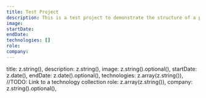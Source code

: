 ```yaml
---
title: Test Project
description: This is a test project to demonstrate the structure of a project page.
image:
startDate:
endDate:
technologies: []
role:
company:
---
```


title: z.string(),
description: z.string(),
image: z.string().optional(),
startDate: z.date(),
endDate: z.date().optional(),
technologies: z.array(z.string()), //TODO: Link to a technology collection
role: z.array(z.string()),
company: z.string().optional(),
